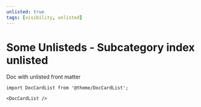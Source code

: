 ```yaml
---
unlisted: true
tags: [visibility, unlisted]
---
```


# Some Unlisteds - Subcategory index unlisted

Doc with unlisted front matter

```mdx-code-block
import DocCardList from '@theme/DocCardList';

<DocCardList />
```
